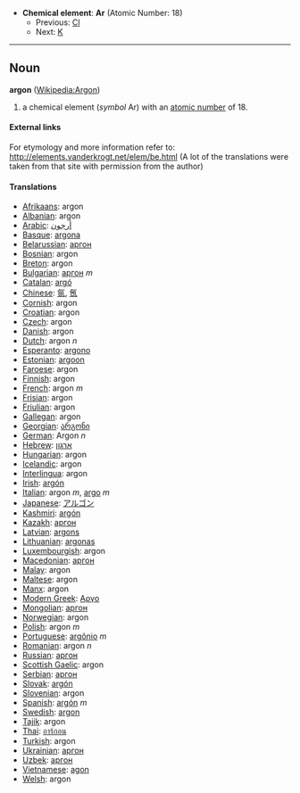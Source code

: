 *'''Chemical element''': '''Ar''' (Atomic Number: 18)
**Previous: [[Chlorine|Cl]]
**Next: [[Potassium|K]]
----
== Noun ==
'''argon''' ([[en:Argon|Wikipedia:Argon]])

# a chemical element (''symbol'' Ar) with an [[atomic number]] of 18.

====External links====
For etymology and more information refer to:
http://elements.vanderkrogt.net/elem/be.html
(A lot of the translations were taken from that site with permission from the author)

==== Translations ====
*[[Afrikaans]]: argon
*[[Albanian]]: argon
*[[Arabic]]: [[أرجون]]
*[[Basque]]: [[argona]]
*[[Belarussian]]: [[аргон]]
*[[Bosnian]]: argon
*[[Breton]]: argon
*[[Bulgarian]]: [[аргон]] ''m''
*[[Catalan]]: [[argó]]
*[[Chinese]]: [[氩]], [[氬]]
*[[Cornish]]: argon
*[[Croatian]]: argon
*[[Czech]]: argon
*[[Danish]]: argon
*[[Dutch]]: argon ''n''
*[[Esperanto]]: [[argono]]
*[[Estonian]]: [[argoon]]
*[[Faroese]]: argon
*[[Finnish]]: argon
*[[French]]: argon ''m''
*[[Frisian]]: argon
*[[Friulian]]: argon
*[[Gallegan]]: argon
*[[Georgian]]: [[არგონი]]
*[[German]]: Argon ''n''
*[[Hebrew]]: [[ארגון]]
*[[Hungarian]]: argon
*[[Icelandic]]: argon
*[[Interlingua]]: argon
*[[Irish]]: [[argón]]
*[[Italian]]: argon ''m'', [[argo]] ''m''
*[[Japanese]]: [[アルゴン]]
*[[Kashmiri]]: [[argón]]
*[[Kazakh]]: [[аргон]]
*[[Latvian]]: [[argons]]
*[[Lithuanian]]: [[argonas]]
*[[Luxembourgish]]: argon
*[[Macedonian]]: [[аргон]]
*[[Malay]]: argon
*[[Maltese]]: argon
*[[Manx]]: argon
*[[Modern Greek]]: [[Αργο]] '' ''
*[[Mongolian]]: [[аргон]]
*[[Norwegian]]: argon
*[[Polish]]: argon ''m''
*[[Portuguese]]: [[argônio]] ''m''
*[[Romanian]]: argon ''n''
*[[Russian]]: [[аргон]] '' ''
*[[Scottish Gaelic]]: argon
*[[Serbian]]: [[аргон]]
*[[Slovak]]: [[argón]]
*[[Slovenian]]: argon
*[[Spanish]]: [[argón]] ''m''
*[[Swedish]]: [[argon]]
*[[Tajik]]: argon
*[[Thai]]: [[อาร์กอน]]
*[[Turkish]]: argon
*[[Ukrainian]]: [[аргон]]
*[[Uzbek]]: [[аргон]]
*[[Vietnamese]]: [[agon]]
*[[Welsh]]: argon